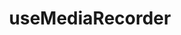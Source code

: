 ---
title: useMediaRecorder
tagline: MediaRecorder API using React hooks.
link: https://www.npmjs.com/package/use-media-recorder
type: project
---